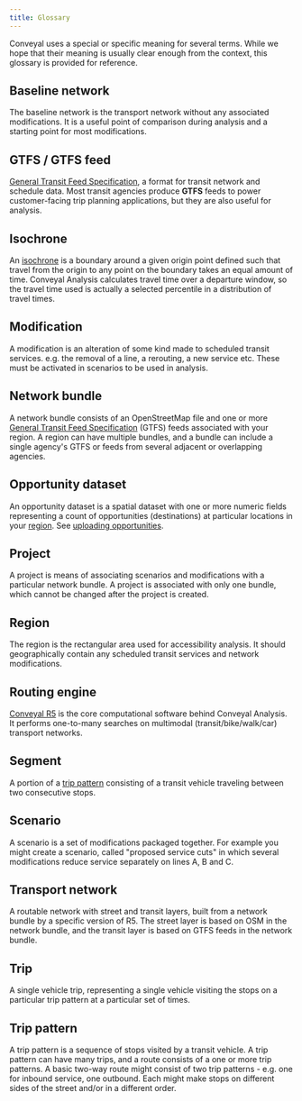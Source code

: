 ```yaml
---
title: Glossary
---
```


Conveyal uses a special or specific meaning for several terms. While we hope that their meaning is usually clear enough from the context, this glossary is provided for reference.

## Baseline network
The baseline network is the transport network without any associated modifications. It is a useful point of comparison during analysis and a starting point for most modifications.

## GTFS / GTFS feed
[General Transit Feed Specification](https://developers.google.com/transit/gtfs/), a format for transit network and schedule data. Most transit agencies produce **GTFS** feeds to power customer-facing trip planning applications, but they are also useful for analysis.

## Isochrone
An [isochrone](https://en.wiktionary.org/wiki/isochrone#English) is a boundary around a given origin point defined such that travel from the origin to any point on the boundary takes an equal amount of time. Conveyal Analysis calculates travel time over a departure window, so the travel time used is actually a selected percentile in a distribution of travel times.

## Modification
A modification is an alteration of some kind made to scheduled transit services. e.g. the removal of a line, a rerouting, a new service etc. These must be activated in scenarios to be used in analysis.

## Network bundle
A network bundle consists of an OpenStreetMap file and one or more [General Transit Feed Specification](#gtfs--gtfs-feed) (GTFS) feeds associated with your region. A region can have multiple bundles, and a bundle can include a single agency's GTFS or feeds from several adjacent or overlapping agencies.

## Opportunity dataset
An opportunity dataset is a spatial dataset with one or more numeric fields representing a count of opportunities (destinations) at particular locations in your [region](#region). See [uploading opportunities](/prepare-inputs/upload-opportunity-data#upload_opportunities).

## Project
A project is means of associating scenarios and modifications with a particular network bundle. A project is associated with only one bundle, which cannot be changed after the project is created.

## Region
The region is the rectangular area used for accessibility analysis. It should geographically contain any scheduled transit services and network modifications.

## Routing engine
[Conveyal R5](https://github.com/conveyal/r5) is the core computational software behind Conveyal Analysis. It performs one-to-many searches on multimodal (transit/bike/walk/car) transport networks.

## Segment
A portion of a [trip pattern](#trip-pattern) consisting of a transit vehicle traveling between two consecutive stops.

## Scenario
A scenario is a set of modifications packaged together. For example you might create a scenario, called "proposed service cuts" in which several modifications reduce service separately on lines A, B and C.

## Transport network
A routable network with street and transit layers, built from a network bundle by a specific version of R5. The street layer is based on OSM in the network bundle, and the transit layer is based on GTFS feeds in the network bundle.

## Trip
A single vehicle trip, representing a single vehicle visiting the stops on a particular trip pattern at a particular set of times.

## Trip pattern
A trip pattern is a sequence of stops visited by a transit vehicle. A trip pattern can have many trips, and a route consists of a one or more trip patterns. A basic two-way route might consist of two trip patterns - e.g. one for inbound service, one outbound. Each might make stops on different sides of the street and/or in a different order.
